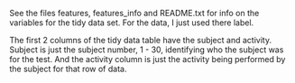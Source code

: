 See the files features, features_info and README.txt for info on the variables for the tidy data set.  For the data, I just used there label.

The first 2 columns of the tidy data table have the subject and activity.  Subject is just the subject number, 1 - 30, identifying who the subject was for the test.  And the activity column is just the activity being performed by the subject for that row of data.
